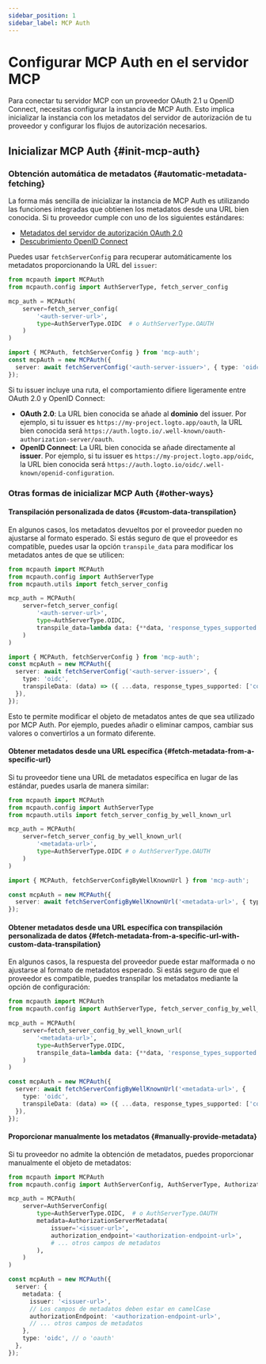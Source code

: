 ```yaml
---
sidebar_position: 1
sidebar_label: MCP Auth
---
```



# Configurar MCP Auth en el servidor MCP

Para conectar tu servidor MCP con un proveedor OAuth 2.1 u OpenID Connect, necesitas configurar la instancia de MCP Auth. Esto implica inicializar la instancia con los metadatos del servidor de autorización de tu proveedor y configurar los flujos de autorización necesarios.

## Inicializar MCP Auth \{#init-mcp-auth}

### Obtención automática de metadatos \{#automatic-metadata-fetching}

La forma más sencilla de inicializar la instancia de MCP Auth es utilizando las funciones integradas que obtienen los metadatos desde una URL bien conocida. Si tu proveedor cumple con uno de los siguientes estándares:

- [Metadatos del servidor de autorización OAuth 2.0](https://datatracker.ietf.org/doc/html/rfc8414)
- [Descubrimiento OpenID Connect](https://openid.net/specs/openid-connect-discovery-1_0.html)

Puedes usar `fetchServerConfig` para recuperar automáticamente los metadatos proporcionando la URL del `issuer`:

<Tabs groupId="sdk">
<TabItem value="python" label="Python">

```python
from mcpauth import MCPAuth
from mcpauth.config import AuthServerType, fetch_server_config

mcp_auth = MCPAuth(
    server=fetch_server_config(
        '<auth-server-url>',
        type=AuthServerType.OIDC  # o AuthServerType.OAUTH
    )
)
```

</TabItem>
<TabItem value="node" label="Node.js">

```ts
import { MCPAuth, fetchServerConfig } from 'mcp-auth';
const mcpAuth = new MCPAuth({
  server: await fetchServerConfig('<auth-server-issuer>', { type: 'oidc' }), // o 'oauth'
});
```

</TabItem>
</Tabs>

Si tu issuer incluye una ruta, el comportamiento difiere ligeramente entre OAuth 2.0 y OpenID Connect:

- **OAuth 2.0**: La URL bien conocida se añade al **dominio** del issuer. Por ejemplo, si tu issuer es `https://my-project.logto.app/oauth`, la URL bien conocida será `https://auth.logto.io/.well-known/oauth-authorization-server/oauth`.
- **OpenID Connect**: La URL bien conocida se añade directamente al **issuer**. Por ejemplo, si tu issuer es `https://my-project.logto.app/oidc`, la URL bien conocida será `https://auth.logto.io/oidc/.well-known/openid-configuration`.

### Otras formas de inicializar MCP Auth \{#other-ways}

#### Transpilación personalizada de datos \{#custom-data-transpilation}

En algunos casos, los metadatos devueltos por el proveedor pueden no ajustarse al formato esperado. Si estás seguro de que el proveedor es compatible, puedes usar la opción `transpile_data` para modificar los metadatos antes de que se utilicen:

<Tabs groupId="sdk">
<TabItem value="python" label="Python">

```python
from mcpauth import MCPAuth
from mcpauth.config import AuthServerType
from mcpauth.utils import fetch_server_config

mcp_auth = MCPAuth(
    server=fetch_server_config(
        '<auth-server-url>',
        type=AuthServerType.OIDC,
        transpile_data=lambda data: {**data, 'response_types_supported': ['code']} # [!code highlight]
    )
)
```

</TabItem>
<TabItem value="node" label="Node.js">

```ts
import { MCPAuth, fetchServerConfig } from 'mcp-auth';
const mcpAuth = new MCPAuth({
  server: await fetchServerConfig('<auth-server-issuer>', {
    type: 'oidc',
    transpileData: (data) => ({ ...data, response_types_supported: ['code'] }), // [!code highlight]
  }),
});
```

</TabItem>
</Tabs>

Esto te permite modificar el objeto de metadatos antes de que sea utilizado por MCP Auth. Por ejemplo, puedes añadir o eliminar campos, cambiar sus valores o convertirlos a un formato diferente.

#### Obtener metadatos desde una URL específica \{#fetch-metadata-from-a-specific-url}

Si tu proveedor tiene una URL de metadatos específica en lugar de las estándar, puedes usarla de manera similar:

<Tabs groupId="sdk">
<TabItem value="python" label="Python">

```python
from mcpauth import MCPAuth
from mcpauth.config import AuthServerType
from mcpauth.utils import fetch_server_config_by_well_known_url

mcp_auth = MCPAuth(
    server=fetch_server_config_by_well_known_url(
        '<metadata-url>',
        type=AuthServerType.OIDC # o AuthServerType.OAUTH
    )
)
```

</TabItem>
<TabItem value="node" label="Node.js">

```ts
import { MCPAuth, fetchServerConfigByWellKnownUrl } from 'mcp-auth';

const mcpAuth = new MCPAuth({
  server: await fetchServerConfigByWellKnownUrl('<metadata-url>', { type: 'oidc' }), // o 'oauth'
});
```

</TabItem>
</Tabs>

#### Obtener metadatos desde una URL específica con transpilación personalizada de datos \{#fetch-metadata-from-a-specific-url-with-custom-data-transpilation}

En algunos casos, la respuesta del proveedor puede estar malformada o no ajustarse al formato de metadatos esperado. Si estás seguro de que el proveedor es compatible, puedes transpilar los metadatos mediante la opción de configuración:

<Tabs groupId="sdk">
<TabItem value="python" label="Python">

```python
from mcpauth import MCPAuth
from mcpauth.config import AuthServerType, fetch_server_config_by_well_known_url

mcp_auth = MCPAuth(
    server=fetch_server_config_by_well_known_url(
        '<metadata-url>',
        type=AuthServerType.OIDC,
        transpile_data=lambda data: {**data, 'response_types_supported': ['code']} # [!code highlight]
    )
)
```

</TabItem>
<TabItem value="node" label="Node.js">

```ts
const mcpAuth = new MCPAuth({
  server: await fetchServerConfigByWellKnownUrl('<metadata-url>', {
    type: 'oidc',
    transpileData: (data) => ({ ...data, response_types_supported: ['code'] }), // [!code highlight]
  }),
});
```

</TabItem>
</Tabs>

#### Proporcionar manualmente los metadatos \{#manually-provide-metadata}

Si tu proveedor no admite la obtención de metadatos, puedes proporcionar manualmente el objeto de metadatos:

<Tabs groupId="sdk">
<TabItem value="python" label="Python">

```python
from mcpauth import MCPAuth
from mcpauth.config import AuthServerConfig, AuthServerType, AuthorizationServerMetadata

mcp_auth = MCPAuth(
    server=AuthServerConfig(
        type=AuthServerType.OIDC,  # o AuthServerType.OAUTH
        metadata=AuthorizationServerMetadata(
            issuer='<issuer-url>',
            authorization_endpoint='<authorization-endpoint-url>',
            # ... otros campos de metadatos
        ),
    )
)
```

</TabItem>
<TabItem value="node" label="Node.js">

```ts
const mcpAuth = new MCPAuth({
  server: {
    metadata: {
      issuer: '<issuer-url>',
      // Los campos de metadatos deben estar en camelCase
      authorizationEndpoint: '<authorization-endpoint-url>',
      // ... otros campos de metadatos
    },
    type: 'oidc', // o 'oauth'
  },
});
```

</TabItem>
</Tabs>
